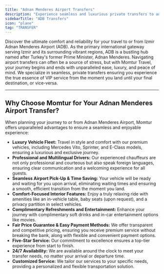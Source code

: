```yaml
---
title: "Adnan Menderes Airport Transfers"
description: "Experience seamless and luxurious private transfers to and from Izmir Adnan Menderes Airport (ADB) with Momtur Travel. Discover our premium fleet, professional drivers, and unparalleled comfort for a stress-free journey."
sidebarTitle: "ADB Transfers"
icon: "plane"
tag: "TRANSFER"
---
```


Discover the ultimate comfort and reliability for your travel to or from Izmir Adnan Menderes Airport (ADB). As the primary international gateway serving Izmir and its surrounding vibrant regions, ADB is a bustling hub named after Turkey's former Prime Minister, Adnan Menderes. Navigating airport transfers can often be a source of stress, but with Momtur Travel, your journey begins and ends with unparalleled ease, luxury, and peace of mind. We specialize in seamless, private transfers ensuring you experience the true essence of VIP service from the moment you land until your final destination, or vice-versa.

---

## Why Choose Momtur for Your Adnan Menderes Airport Transfer?
When planning your journey to or from Adnan Menderes Airport, Momtur offers unparalleled advantages to ensure a seamless and enjoyable experience:

- **Luxury Vehicle Fleet:** Travel in style and comfort with our premium vehicles, including Mercedes Vito, Sprinter, and E-Class models, ensuring a luxurious and exclusive journey.
- **Professional and Multilingual Drivers:** Our experienced chauffeurs are not only professional and courteous but also speak foreign languages, ensuring clear communication and a welcoming experience for all guests.
- **Seamless Airport Pick-Up & Time Saving:** Your vehicle will be ready and waiting for you upon arrival, eliminating waiting times and ensuring a smooth, efficient transition from the moment you land.
- **Comfort-Focused Interior Features:** Enjoy a truly relaxing ride with amenities like an in-vehicle table, baby seats (upon request), and a privacy partition in select vehicles.
- **Complimentary Refreshments and Entertainment:** Enhance your journey with complimentary soft drinks and in-car entertainment options like movies.
- **Fair Price Guarantee & Easy Payment Methods:** We offer transparent and competitive pricing, ensuring you receive premium service without breaking the bank, along with flexible and convenient payment options.
- **Five-Star Service:** Our commitment to excellence ensures a top-tier experience from start to finish.
- **24/7 Availability:** We are available around the clock to meet your transfer needs, no matter your arrival or departure time.
- **Customized Service:** We tailor our services to your specific needs, providing a personalized and flexible transportation solution.

